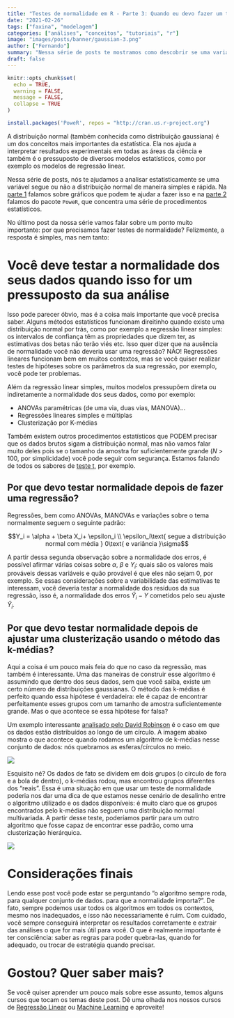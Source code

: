 ```yaml
---
title: "Testes de normalidade em R - Parte 3: Quando eu devo fazer um teste de normalidade?"
date: "2021-02-26"
tags: ["faxina", "modelagem"]
categories: ["análises", "conceitos", "tutoriais", "r"]
image: "images/posts/banner/gaussian-3.png"
author: ["Fernando"]
summary: "Nessa série de posts te mostramos como descobrir se uma variável segue ou não a distribuição normal. No último texto da série, vamos conversar um pouco sobre em quais situações é importante executar testes de normalidade."
draft: false
---
```


```r
knitr::opts_chunk$set(
  echo = TRUE,
  warning = FALSE, 
  message = FALSE, 
  collapse = TRUE
)

install.packages('PoweR', repos = "http://cran.us.r-project.org")
```


A distribuição normal (também conhecida como distribuição gaussiana) é um dos conceitos mais importantes da estatística. Ela nos ajuda a interpretar resultados experimentais em todas as áreas da ciência e também é o pressuposto de diversos modelos estatísticos, como por exemplo os modelos de regressão linear.

Nessa série de posts, nós te ajudamos a analisar estatisticamente se uma variável segue ou não a distribuição normal de maneira simples e rápida. Na [parte 1](https://www.curso-r.com/blog/2021-01-28-testes-de-normalidade/) falamos sobre gráficos que podem te ajudar a fazer isso e na [parte 2](https://blog.curso-r.com/posts/2021-02-04-testes-de-normalidade/) falamos do pacote `PoweR`, que concentra uma série de procedimentos estatísticos.

No último post da nossa série vamos falar sobre um ponto muito importante: por que precisamos fazer testes de normalidade? Felizmente, a resposta é simples, mas nem tanto:

# Você deve testar a normalidade dos seus dados quando isso for um pressuposto da sua análise

Isso pode parecer óbvio, mas é a coisa mais importante que você precisa saber. Alguns métodos estatísticos funcionam direitinho quando existe uma distribuição normal por trás, como por exemplo a regressão linear simples: os intervalos de confiança têm as propriedades que dizem ter, as estimativas dos betas não terão viés etc. Isso quer dizer que na ausência de normalidade você não deveria usar uma regressão? NÃO! Regressões lineares funcionam bem em muitos contextos, mas se você quiser realizar testes de hipóteses sobre os parâmetros da sua regressão, por exemplo, você pode ter problemas. 

Além da regressão linear simples, muitos modelos pressupõem direta ou indiretamente a normalidade dos seus dados, como por exemplo:

- ANOVAs paramétricas (de uma via, duas vias, MANOVA)...
- Regressões lineares simples e múltiplas
- Clusterização por K-médias

Também existem outros procedimentos estatísticos que PODEM precisar que os dados brutos sigam a distribuição normal, mas não vamos falar muito deles pois se o tamanho da amostra for suficientemente grande ($N$ > 100, por simplicidade) você pode seguir com segurança. Estamos falando de todos os sabores de [teste t](https://pt.wikipedia.org/wiki/Teste_t_de_Student), por exemplo.

## Por que devo testar normalidade depois de fazer uma regressão?

Regressões, bem como ANOVAs, MANOVAs e variações sobre o tema normalmente seguem o seguinte padrão:

$$Y_i = \alpha + \beta X_i+ \epsilon_i \\ \epsilon_i\text{ segue a distribuição normal com média } 0\text{ e variância }\sigma$$

A partir dessa segunda observação sobre a normalidade dos erros, é possível afirmar várias coisas sobre $\alpha$, $\beta$ e $Y_i$: quais são os valores mais prováveis dessas variáveis e quão provável é que eles não sejam 0, por exemplo. Se essas considerações sobre a variabilidade das estimativas te interessam, você deveria testar a normalidade dos resíduos da sua regressão, isso é, a normalidade dos erros $\hat{Y}_i - Y$ cometidos pelo seu ajuste $\hat{Y}_i$.

## Por que devo testar normalidade depois de ajustar uma clusterização usando o método das k-médias?

Aqui a coisa é um pouco mais feia do que no caso da regressão, mas também é interessante. Uma das maneiras de construir esse algoritmo é assumindo que dentro dos seus dados, sem que você saiba, existe um certo número de distribuições gaussianas. O método das k-médias é perfeito quando essa hipótese é verdadeira: ele é capaz de encontrar perfeitamente esses grupos com um tamanho de amostra suficientemente grande. Mas o que acontece se essa hipótese for falsa?

Um exemplo interessante [analisado pelo David Robinson](http://varianceexplained.org/figs/2015-01-16-kmeans-free-lunch/hclust-1.png) é o caso em que os dados estão distribuídos ao longo de um círculo. A imagem abaixo mostra o que acontece quando rodamos um algoritmo de k-médias nesse conjunto de dados: nós quebramos as esferas/círculos no meio.


<img src = "https://blog.curso-r.com/images/posts/conteudo/normalidade/plot_kmeans-1.png">

Esquisito né? Os dados de fato se dividem em dois grupos (o círculo de fora e a bola de dentro), o k-médias rodou, mas encontrou grupos diferentes dos "reais". Essa é uma situação em que usar um teste de normalidade poderia nos dar uma dica de que estamos nesse cenário de desalinho entre o algoritmo utilizado e os dados disponíveis: é muito claro que os grupos encontrados pelo k-médias não seguem uma distribuição normal multivariada. A partir desse teste, poderíamos partir para um outro algoritmo que fosse capaz de encontrar esse padrão, como uma clusterização hierárquica.

<img src = "https://blog.curso-r.com/images/posts/conteudo/normalidade/plot_kmeans-1.png">

# Considerações finais

Lendo esse post você pode estar se perguntando "o algoritmo sempre roda, para qualquer conjunto de dados. para que a normalidade importa?". De fato, sempre podemos usar todos os algoritmos em todos os contextos, mesmo nos inadequados, e isso não necessariamente é ruim. Com cuidado, você sempre conseguirá interpretar os resultados corretamente e extrair das análises o que for mais útil para você. O que é realmente importante é ter consciência: saber as regras para poder quebra-las, quando for adequado, ou trocar de estratégia quando precisar.

# Gostou? Quer saber mais?

Se você quiser aprender um pouco mais sobre esse assunto, temos alguns cursos que tocam os temas deste post. Dê uma olhada nos nossos cursos de [Regressão Linear](https://www.curso-r.com/cursos/regressao-linear/) ou [Machine Learning](https://www.curso-r.com/cursos/intro-machine-learning/) e aproveite!
